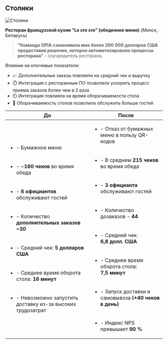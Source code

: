 
## Столики

<Image src="/cases_tables.png" alt="Столики" width={840} height={300} /> 

**Ресторан французской кухни “Le cro cro” (обеденное меню)** (Минск, Беларусь)

> **"Команда OPIA сэкономила мне более 200 000 долларов США предоставив решение, которое автоматизировало процессы ресторана"** - соучредитель ресторана.

Влияние на ключевые показатели:
- 📈 Дополнительные заказы повлияли на средний чек и выручку
- ⏱️ Интеграция с ресторанным ПО позволила ускорить процесс приема заказов более чем в 2 раза
- ⏲️ Интеграция повлияла на время оборачиваемости стола
- 🔄 Оборачиваемость столов позволила обслужить больше гостей

| До | После |
| ----------- | ----------- |
| <ul><li>- Бумажное меню</li><br></br><li>- ~**160 чеков** во время обеда</li><br></br><li>- **6 официантов** обслуживают гостей</li><br></br><li>- Количество **дополнительных заказов ~30**</li><br></br><li>- Средний чек: **5 долларов США**</li><br></br><li>- Среднее время оборота стола: **16 минут**</li><br></br><li>- Невозможно запустить доставку из-за высоких трудозатрат</li></ul> | <ul><li>- Отказ от бумажных меню в пользу QR-кодов</li><br></br><li>- В среднем **215 чеков** во время обеда</li><br></br><li>- **3 официанта** обслуживают гостей</li><br></br><li>- Количество дозаказов - **44**</li><br></br><li>- Средний чек: **6,8 долл. США**</li><br></br><li>- Среднее время оборота стола: **7,5 минут**</li><br></br><li>- Запуск доставки и самовывоза **(+40 чеков в день)**</li><br></br><li>- Индекс NPS превышает **90 %**</li></ul> |